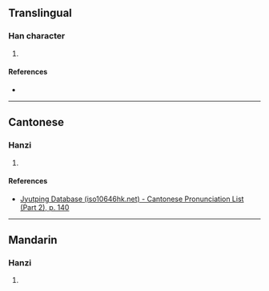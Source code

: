 {{character info/new}}
==Translingual==

===Han character===
{{Han char|rn=85|rad=水|as=07|sn=10|four=33134|canj=EJIK|ids=⿰氵宊}}

# {{defn|Han|sort=水07}}

====References====
* {{Han ref|kx=0626.180|dkj=17533|hdz=31634.020|uh=6D8B|ud=28043|bh=D260|bd=53856}}

----

==Cantonese==

===Hanzi===
{{yue-hanzi|jyut=[[teot1]]|y=teut1}}

# {{defn|lang=yue|sort=水07}}

====References====
* [http://www.iso10646hk.net/jp/document/download.jsp Jyutping Database (iso10646hk.net) - Cantonese Pronunciation List (Part 2), p. 140]

----

==Mandarin==

===Hanzi===
{{cmn-hanzi|pin=[[tū]] ([[tu1]])|wg=t'u<sup>1</sup>}}

# {{defn|lang=cmn|sort=水07}}